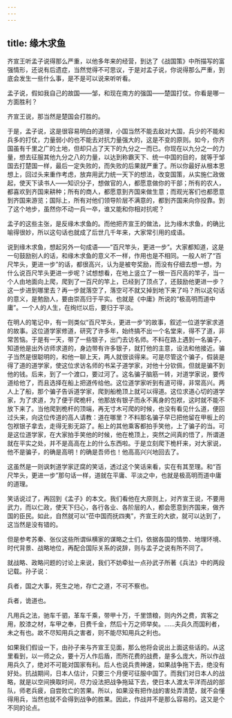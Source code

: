 ```yaml
---
---
---
```

title: 缘木求鱼
---




齐宣王听孟子说得那么严重，以他多年来的经营，到达了《战国策》中所描写的富强情形，还说有后遗症，当然觉得不可思议，于是对孟子说，你说得那么严重，到底会发生一些什么事，是不是可以说来听听看。

孟子说，假如我自己的故国——邹，和现在南方的强国——楚国打仗。你看是哪一方面胜利？

齐宣王说，那当然是楚国会打胜的。

于是，孟子说，这是很容易明白的道理，小国当然不能去敌对大国，兵少的不能和兵多的打仗，力量弱小的也不能去对抗力量强大的，这是不变的原则。如今，你齐国虽有千里之广的土地，但却只占了天下的九分之一而已。你现在以九分之一的力量，想去征服其他九分之八的力量，以达到称霸天下、统一中国的目的，就等于邹国去打楚国一样，最后一定失败的，而失败的后果就严重了。所以你最好从根本思想上，回过头来重作考虑，放弃用武力统一天下的想法，改变国策，从实施仁政做起，使天下读书人——知识分子，想做官的人，都愿意做你的干部；所有的农人，都喜欢到齐国来耕种；所有的商人，都愿意到齐国来做生意；而观光客们也都愿意到齐国来游览；国际上，所有对他们领导阶层不满意的，都到齐国来向你投靠。到了这个地步，虽然你不动一兵一卒，谁又能和你相对抗呢？

孟子的这些主张，是反缘木求鱼的。而他把齐宣王的做法，比为缘木求鱼，的确比喻得很妙，所以这句话也就成了后世几千年来，大家常引用的成语。

说到缘木求鱼，想起另外一句成语——“百尺竿头，更进一步”。大家都知道，这是一句鼓励别人的话，和缘木求鱼的意义不一样，作用也是不相同。一般人听了“百尺竿头，更进一步”的话，都很高兴，认为是被夸奖励，而没有仔细去想一想，为什么说百尺竿头更进一步呢？试想想看，在地上竖立了一根一百尺高的竿子，当一个人由地面向上爬，爬到了一百尺的竿上，已经到了顶点了，还鼓励他更进一步？这一步进到哪里去？再一步就落空了，落空可不就又掉到地下来了吗？所以这句话的意义，是勉励人，要由崇高归于平实。也就是《中庸》所说的“极高明而道中庸”。一个人的人生，在绚烂以后，要归于平淡。

在明人的笔记中，有一则类似“百尺竿头，更进一步”的故事，叙述一位道学家求道的故事。这位道学家修道，研究了许多年，始终搞不出一个名堂来，得不了道，非常苦恼。于是有一天，带了一些银子，出门去访名师。不料在路上遇到一名骗子，知道他是出外访师求道的，身边带有许多银子，就打他的主意，设法和他接近。骗子当然是很聪明的，和他一聊上天，两人就很谈得来。可是尽管这个骗子，假装是得了道的道学家，使这位求访名师的书呆子道学家，对他十分钦佩，但就是骗不到他的钱。后来，到了一个渡口，要过河了。这名骗子脑筋一转，对道学家说，要传道给他了，而且选择在船上把道传给他。这位道学家听到有道可得，非常高兴。两人上了船，那个骗子告诉道学家，爬到船桅顶上就可以得道。这位求道心切的道学家，为了求道，为了便于爬桅杆，他那放有银子而永不离身的包袱，这时就不能不放下来了。当他爬到桅杆的顶端，再无寸木可爬的时候，也没有看见什么道，便回过头来，向这位传道的高人请教：道在哪里？不料那名骗子早已把他留在甲板上的包袱银子拿去，走得无影无踪了。船上的其他乘客都拍手笑他，上了骗子的当。可是这位道学家，在大家拍手笑他的时候，他在桅顶上，突然之间真的悟了，所谓道就在平实之处，并不是高高在上的什么东西啦。于是立刻爬下桅杆来，对大家说，他不是骗子，的确是高明！的确是吾师也！他高高兴兴地回去了。

这虽然是一则讽刺道学家迂腐的笑话，透过这个笑话来看，实在有其至理。和“百尺竿头，更进一步”那句话一样，道就在平庸、平淡之中，也就是极高明而道中庸的道理。

笑话说过了，再回到《孟子》的本文。我们看他在大原则上，对齐宣王说，不要用武力，而以仁政，使天下归心，各行各业、各阶层的人，都会愿意到齐国来，做齐国的臣民。如此，自然就可以“莅中国而抚四夷”，齐宣王的大欲，就可以达到了，这当然是没有错的。

但是参考苏秦、张仪这些所谓纵横家的谋略之士们，依据各国的情势、地理环境、时代背景、战略地位，再配合国际关系的说辞，则与孟子之说有所不同了。

就战略、政略问题的讨论上来说，我们不妨牵扯一点孙武子所著《兵法》中的两段记载。孙子说：

兵者，国之大事，死生之地，存亡之道，不可不察也。

兵者，诡道也。

凡用兵之法，驰车千驷，革车千乘，带甲十万，千里馈粮，则内外之费，宾客之用，胶漆之材，车甲之奉，日费千金，然后十万之师举矣。……夫兵久而国利者，未之有也。故不尽知用兵之害者，则不能尽知用兵之利也。

如果我们假设一下，由孙子来与齐宣王见面，那么他将会说出上面这些话的。从这里看到，以一师之众，要十万人作后盾，而所花费的战费，是多么庞大，所以作战用兵久了，绝对不可能对国家有利。后人也说兵贵神速，如果战争拖下去，绝没有好处。抗战期间，日本人估计，只要三个月便可征服中国了。而我们对日本人的战略，就是以空间换取时间，尽力设法把战争拖延下去，使日本人渡太平洋而战的部队，师老兵疲，自尝败亡的苦果。所以，如果没有把作战的害处弄清楚，就不会懂得用兵，当然也就不会得到战争的胜果。因此，作战并不是那么容易的。这又是个不同的论点。